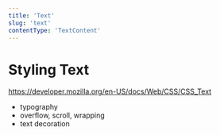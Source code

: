 ```yaml
---
title: 'Text'
slug: 'text'
contentType: 'TextContent'
---
```


# Styling Text

https://developer.mozilla.org/en-US/docs/Web/CSS/CSS_Text

- typography
- overflow, scroll, wrapping
- text decoration
